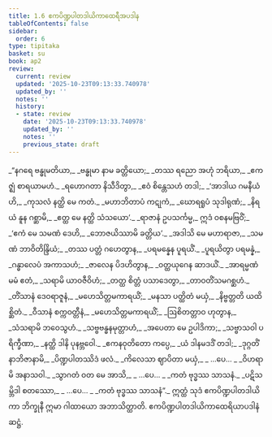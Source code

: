 ```yaml
---
title: 1.6 ဧကပိဏ္ဍပါတဒါယိကာထေရီအပဒါန
tableOfContents: false
sidebar:
  order: 6
type: tipitaka
basket: su
book: ap2
review:
  current: review
  updated: '2025-10-23T09:13:33.740978'
  updated_by: ''
  notes: ''
  history:
  - state: review
    date: '2025-10-23T09:13:33.740978'
    updated_by: ''
    notes: ''
    previous_state: draft
---
```



<ReviewStatus review={frontmatter.review} showDetails={true} />

<HypothesisAnnotation frontmatter={frontmatter} />

<DynamicBreadcrumb />

<Division number="46" book="ap2" e="ch" v="20" p="5">

<Paragraph number="58" type="verses" book="ap2">
_“နဂရေ ဗန္ဓုမတိယာ,_  
_ဗန္ဓုမာ နာမ ခတ္တိယော;_  
_တဿ ရညော အဟုံ ဘရိယာ,_  
_ဧကဇ္ဈံ စာရယာမဟံ._  

</Paragraph>

</Division>
<Division number="47" book="ap2" e="ch" v="20" p="5">

<Paragraph number="59" type="verses" book="ap2">
_ရဟောဂတာ နိသီဒိတွာ,_  
_ဧဝံ စိန္တေသဟံ တဒါ;_  
_‘အာဒါယ ဂမနီယံ ဟိ,_  
_ကုသလံ နတ္ထိ မေ ကတံ._  

</Paragraph>

</Division>
<Division number="48" book="ap2" e="ch" v="20" p="5">

<Paragraph number="60" type="verses" book="ap2">
_မဟာဘိတာပံ ကဋုကံ,_  
_ဃောရရူပံ သုဒါရုဏံ;_  
_နိရယံ နူန ဂစ္ဆာမိ,_  
_ဧတ္ထ မေ နတ္ထိ သံသယော’._  

</Paragraph>

</Division>
<Division number="49" book="ap2" e="ch" v="20" p="5">

<Paragraph number="61" type="verses" book="ap2">
_ရာဇာနံ ဥပသင်္ကမ္မ,_  
ဣဒံ ဝစနမဗြဝိံ;_  
_‘ဧကံ မေ သမဏံ ဒေဟိ,_  
_ဘောဇယိဿာမိ ခတ္တိယ’._  

</Paragraph>

</Division>
<Division number="50" book="ap2" e="ch" v="20" p="5">

<Paragraph number="62" type="verses" book="ap2">
_အဒါသိ မေ မဟာရာဇာ,_  
_သမဏံ ဘာဝိတိန္ဒြိယံ;_  
_တဿ ပတ္တံ ဂဟေတွာန,_  
_ပရမန္နေန ပူရယိံ._  

</Paragraph>

</Division>
<Division number="51" book="ap2" e="ch" v="20" p="5">

<Paragraph number="63" type="verses" book="ap2">
_ပူရယိတွာ ပရမန္နံ,_  
_ဂန္ဓာလေပံ အကာသဟံ;_  
_ဇာလေန ပိဒဟိတွာန,_  
_ဝတ္ထယုဂေန ဆာဒယိံ._  

</Paragraph>

</Division>
<Division number="52" book="ap2" e="ch" v="20" p="5">

<Paragraph number="64" type="verses" book="ap2">
_အာရမ္မဏံ မမံ ဧတံ,_  
_သရာမိ ယာဝဇီဝိဟံ;_  
_တတ္ထ စိတ္တံ ပသာဒေတွာ,_  
_တာဝတိံသမဂစ္ဆဟံ._  

</Paragraph>

</Division>
<Division number="53" book="ap2" e="ch" v="20" p="5">

<Paragraph number="65" type="verses" book="ap2">
_တိံသာနံ ဒေဝရာဇူနံ,_  
_မဟေသိတ္တမကာရယိံ;_  
_မနသာ ပတ္ထိတံ မယှံ,_  
_နိဗ္ဗတ္တတိ ယထိစ္ဆိတံ._  

</Paragraph>

</Division>
<Division number="54" book="ap2" e="ch" v="20" p="5">

<Paragraph number="66" type="verses" book="ap2">
_ဝီသာနံ စက္ကဝတ္တီနံ,_  
_မဟေသိတ္တမကာရယိံ;_  
_ဩစိတတ္တာဝ ဟုတွာန,_  
_သံသရာမိ ဘဝေသွဟံ._  

</Paragraph>

</Division>
<Division number="55" book="ap2" e="ch" v="20" p="6">

<Paragraph number="67" type="verses" book="ap2">
_သဗ္ဗဗန္ဓနမုတ္တာဟံ,_  
_အပေတာ မေ ဥပါဒိကာ;_  
_သဗ္ဗာသဝါ ပရိက္ခီဏာ,_  
_နတ္ထိ ဒါနိ ပုနဗ္ဘဝေါ._  

</Paragraph>

</Division>
<Division number="56" book="ap2" e="ch" v="20" p="6">

<Paragraph number="68" type="verses" book="ap2">
_ဧကနဝုတိတော ကပ္ပေ,_  
_ယံ ဒါနမဒဒိံ တဒါ;_  
_ဒုဂ္ဂတိံ နာဘိဇာနာမိ,_  
_ပိဏ္ဍပါတဿိဒံ ဖလံ._  

</Paragraph>

</Division>
<Division number="57" book="ap2" e="ch" v="20" p="6">

<Paragraph number="69" type="verses" book="ap2">
_ကိလေသာ ဈာပိတာ မယှံ,_  
_ …ပေ… _  
_ဝိဟရာမိ အနာသဝါ._  

</Paragraph>

</Division>
<Division number="58" book="ap2" e="ch" v="20" p="6">

<Paragraph number="70" type="verses" book="ap2">
_သွာဂတံ ဝတ မေ အာသိ,_  
_ …ပေ… _  
_ကတံ ဗုဒ္ဓဿ သာသနံ._  

</Paragraph>

</Division>
<Division number="59" book="ap2" e="ch" v="20" p="6">

<Paragraph number="71" type="verses" book="ap2">
_ပဋိသမ္ဘိဒါ စတဿော,_  
_ …ပေ… _  
_ကတံ ဗုဒ္ဓဿ သာသနံ”._  

</Paragraph>

<Paragraph number="72" book="ap2">
ဣတ္ထံ သုဒံ ဧကပိဏ္ဍပါတဒါယိကာ ဘိက္ခုနီ ဣမာ ဂါထာယော အဘာသိတ္ထာတိ.

</Paragraph>
</Division>

<Paragraph number="73" type="center" book="ap2">
ဧကပိဏ္ဍပါတဒါယိကာထေရိယာပဒါနံ ဆဋ္ဌံ.
</Paragraph>